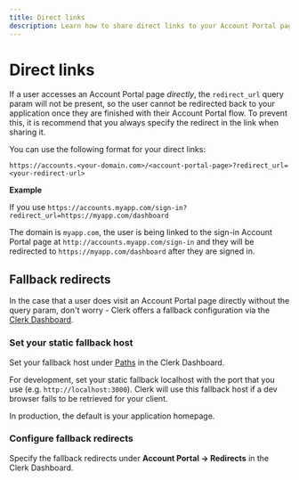 ```yaml
---
title: Direct links
description: Learn how to share direct links to your Account Portal pages, and how to set up fallback redirects.
---
```


# Direct links

If a user accesses an Account Portal page *directly*, the `redirect_url` query param will not be present, so the user cannot be redirected back to your application once they are finished with their Account Portal flow. To prevent this, it is recommend that you always specify the redirect in the link when sharing it. 

You can use the following format for your direct links:

`https://accounts.<your-domain.com>/<account-portal-page>?redirect_url=<your-redirect-url>`

**Example**  

If you use `https://accounts.myapp.com/sign-in?redirect_url=https://myapp.com/dashboard` 

The domain is `myapp.com`, the user is being linked to the sign-in Account Portal page at `http://accounts.myapp.com/sign-in` and they will be redirected to `https://myapp.com/dashboard` after they are signed in.



## Fallback redirects

In the case that a user does visit an Account Portal page directly without the query param, don't worry - Clerk offers a fallback configuration via the [Clerk Dashboard](https://dashboard.clerk.com).

<Steps>

### Set your static fallback host

Set your fallback host under [Paths](https://dashboard.clerk.com/last-active?path=paths) in the Clerk Dashboard. 

For development, set your static fallback localhost with the port that you use (e.g. `http://localhost:3000`). Clerk will use this fallback host if a dev browser fails to be retrieved for your client. 

In production, the default is your application homepage.

<Images 
  width={3248}
  height={2112}
  src="/docs/images/account-portal/account_portal_paths.png"
  alt="Account Portal paths"
/>
  
### Configure fallback redirects

Specify the fallback redirects under **Account Portal -> Redirects** in the Clerk Dashboard.

<Images 
  width={3248}
  height={2112}
  src="/docs/images/account-portal/account_portal_redirects.png"
  alt="Account Portal redirects"
/>

</Steps>